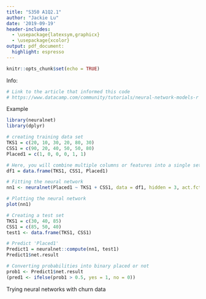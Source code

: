 ```yaml
---
title: "S350 A1Q2.1"
author: "Jackie Lu"
date: '2019-09-19'
header-includes:
  - \usepackage{latexsym,graphicx}
  - \usepackage{xcolor}
output: pdf_document:
  highlight: espresso
---
```

\definecolor{mylightgray}{RGB}{215, 215, 215}
\color{mylightgray}
\definecolor{mydarkgray}{RGB}{45, 45, 45}
\pagecolor{mydarkgray}
```r
knitr::opts_chunk$set(echo = TRUE)
```

Info:
```r
# Link to the article that informed this code
# https://www.datacamp.com/community/tutorials/neural-network-models-r
```

Example
```r
library(neuralnet)
library(dplyr)

# creating training data set
TKS1 = c(20, 10, 30, 20, 80, 30)
CSS1 = c(90, 20, 40, 50, 50, 80)
Placed1 = c(1, 0, 0, 0, 1, 1)

# Here, you will combine multiple columns or features into a single set of data
df1 = data.frame(TKS1, CSS1, Placed1)

# Fitting the neural network
nn1 <- neuralnet(Placed1 ~ TKS1 + CSS1, data = df1, hidden = 3, act.fct = "logistic", linear.output = F)

# Plotting the neural network
plot(nn1)

# Creating a test set
TKS1 = c(30, 40, 85)
CSS1 = c(85, 50, 40)
test1 <- data.frame(TKS1, CSS1)

# Predict 'Placed1'
Predict1 = neuralnet::compute(nn1, test1)
Predict1$net.result

# Converting probabilities into binary placed or not
prob1 <- Predict1$net.result
(pred1 <- ifelse(prob1 > 0.5, yes = 1, no = 0))
```

Trying neural networks with churn data
```r

```





